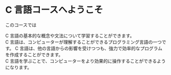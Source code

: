 # C 言語コースへようこそ

このコースでは

C 言語の基本的な概念や文法について学習することができます。<br/>
C 言語は、コンピューターが理解することができるプログラミング言語の一つです。
C 言語は、他の言語からの影響を受けつつも、強力で効率的なプログラムを作成することができます。<br/>
C 言語を学ぶことで、コンピューターをより効果的に操作することができるようになります。
